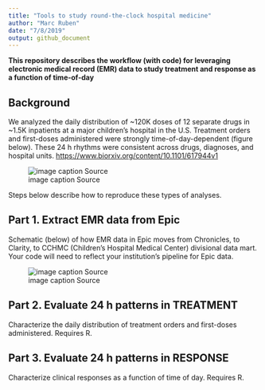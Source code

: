 ```yaml
---
title: "Tools to study round-the-clock hospital medicine"
author: "Marc Ruben"
date: "7/8/2019"
output: github_document
---
```


**This repository describes the workflow (with code) for leveraging electronic medical record (EMR) data to study treatment and response as a function of time-of-day**

## Background

We analyzed the daily distribution of ~120K doses of 12 separate drugs in ~1.5K inpatients at a major children’s hospital in the U.S. Treatment orders and first-doses administered were strongly time-of-day-dependent (figure below). These 24 h rhythms were consistent across drugs, diagnoses, and hospital units. <https://www.biorxiv.org/content/10.1101/617944v1>   

![image caption Source](images/GitRepo_AllDrugWheels.png)

Steps below describe how to reproduce these types of analyses.

## Part 1. Extract EMR data from Epic
Schematic (below) of how EMR data in Epic moves from Chronicles, to Clarity, to CCHMC (Children's Hospital Medical Center) divisional data mart. Your code will need to reflect your institution's pipeline for Epic data.

![image caption Source](images/EpicSchematic.png)

## Part 2. Evaluate 24 h patterns in TREATMENT
Characterize the daily distribution of treatment orders and first-doses administered. Requires R.

## Part 3. Evaluate 24 h patterns in RESPONSE
Characterize clinical responses as a function of time of day. Requires R.